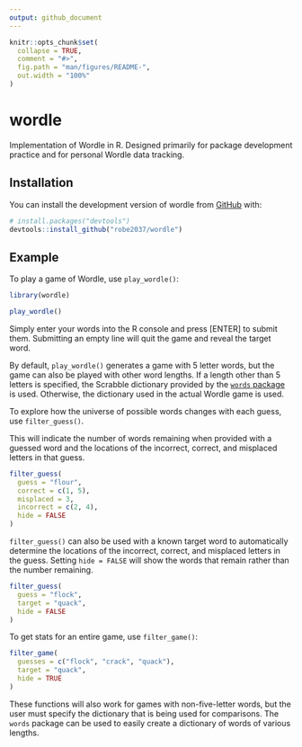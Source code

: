 ```yaml
---
output: github_document
---
```


<!-- README.md is generated from README.Rmd. Please edit that file -->

```r
knitr::opts_chunk$set(
  collapse = TRUE,
  comment = "#>",
  fig.path = "man/figures/README-",
  out.width = "100%"
)
```

# wordle

<!-- badges: start -->
<!-- badges: end -->

Implementation of Wordle in R. Designed primarily for package development practice and for personal Wordle data tracking.

## Installation

You can install the development version of wordle from [GitHub](https://github.com/) with:

``` r
# install.packages("devtools")
devtools::install_github("robe2037/wordle")
```

## Example

To play a game of Wordle, use `play_wordle()`:

```r
library(wordle)

play_wordle()
```

Simply enter your words into the R console and press [ENTER] to submit them. Submitting
an empty line will quit the game and reveal the target word.

By default, `play_wordle()` generates a game with 5 letter words, but the game can
also be played with other word lengths. If a length other than 5 letters is specified,
the Scrabble dictionary provided by the [`words` package](https://cran.r-project.org/web/packages/words/index.html) is used. Otherwise, the
dictionary used in the actual Wordle game is used.

To explore how the universe of possible words changes with each guess, use `filter_guess()`.

This will indicate the number of words remaining when provided with a guessed word and the locations of the incorrect, correct, and misplaced letters in that guess.

```r
filter_guess(
  guess = "flour", 
  correct = c(1, 5), 
  misplaced = 3,
  incorrect = c(2, 4), 
  hide = FALSE
)
```

`filter_guess()` can also be used with a known target word to automatically determine the locations of the incorrect, correct, and misplaced letters in the guess. Setting `hide = FALSE` will show the words that remain rather than the number remaining.

```r
filter_guess(
  guess = "flock", 
  target = "quack",
  hide = FALSE
)
```

To get stats for an entire game, use `filter_game()`:

```r
filter_game(
  guesses = c("flock", "crack", "quack"), 
  target = "quack",
  hide = TRUE
)
```

These functions will also work for games with non-five-letter words, but the user
must specify the dictionary that is being used for comparisons. The `words` package 
can be used to easily create a dictionary of words of various lengths.
